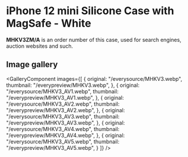 
# iPhone 12 mini Silicone Case with MagSafe - White

<Callout type='info' emoji='👉🏻'>**MHKV3ZM/A** is an order number of this case, used for search engines, auction websites and such.</Callout>

## Image gallery

<GalleryComponent
    images={[
      {
        original: "/everysource/MHKV3.webp",
        thumbnail: "/everypreview/MHKV3.webp",
      },
      {
        original: "/everysource/MHKV3_AV1.webp",
        thumbnail: "/everypreview/MHKV3_AV1.webp",
      },
      {
        original: "/everysource/MHKV3_AV2.webp",
        thumbnail: "/everypreview/MHKV3_AV2.webp",
      },
      {
        original: "/everysource/MHKV3_AV3.webp",
        thumbnail: "/everypreview/MHKV3_AV3.webp",
      },
      {
        original: "/everysource/MHKV3_AV4.webp",
        thumbnail: "/everypreview/MHKV3_AV4.webp",
      },
      {
        original: "/everysource/MHKV3_AV5.webp",
        thumbnail: "/everypreview/MHKV3_AV5.webp",
      }
    ]}
  />
